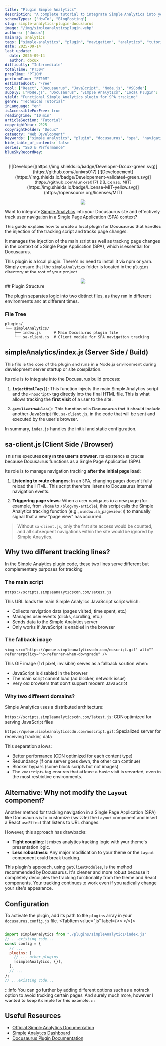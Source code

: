 ```yaml
---
title: "Plugin Simple Analytics"
description: "A complete tutorial to integrate Simple Analytics into your Docusaurus site with a custom local plugin."
schemaTypes: ["HowTo", "BlogPosting"]
slug: simple-analytics-plugin-docusaurus
image: "/img/simpleanalyticsplugin.webp"
authors: ["docux"]
mainTag: analytics
tags: ["simple-analytics", "plugin", "navigation", "analytics", "tutorial"]
date: 2025-09-14
last_update:
  date: 2025-09-14
  author: docux
difficulty: "Intermediate"
totalTime: "PT30M"
prepTime: "PT10M"
performTime: "PT20M"
estimatedCost: "Free"
tool: ["React", "Docusaurus", "JavaScript", "Node.js", "VSCode"]
supply: ["Node.js", "Docusaurus", "Simple Analytics", "Local Plugin"]
yield: "Functional Simple Analytics plugin for SPA tracking"
genre: "Technical Tutorial"
inLanguage: "en"
isAccessibleForFree: true
readingTime: "10 min"
articleSection: "Tutorial"
copyrightYear: 2025
copyrightHolder: "Docux"
category: "Web Development"
keywords: ["simple analytics", "plugin", "docusaurus", "spa", "navigation", "analytics"]
hide_table_of_contents: false
series: "SEO & Performance"
blueSkyRecordKey: 
---
```

<center>
<div>
[![Developer](https://img.shields.io/badge/Developer-Docux-green.svg)](https://github.com/Juniors017)
[![Developement](https://img.shields.io/badge/Developement-validated-green.svg)](https://github.com/Juniors017)
[![License: MIT](https://img.shields.io/badge/License-MIT-yellow.svg)](https://opensource.org/licenses/MIT)

![](/img/simpleanalyticsplugin.webp)
</div>
</center>

Want to integrate [Simple Analytics](https://www.simpleanalytics.com/?utm_source=docuxlab.com&utm_content=badge&affiliate=babep) into your Docusaurus site and effectively track user navigation in a Single Page Application (SPA) context?

This guide explains how to create a local plugin for Docusaurus that handles the injection of the tracking script and tracks page changes.

It manages the injection of the main script as well as tracking page changes in the context of a Single Page Application (SPA), which is essential for Docusaurus.

This plugin is a local plugin. There's no need to install it via npm or yarn. Simply ensure that the `simpleAnalytics` folder is located in the `plugins` directory at the root of your project.


<center>
<a href="https://www.simpleanalytics.com/?utm_source=docuxlab.com&utm_content=badge&affiliate=babep" referrerpolicy="origin" target="_blank"><picture><source srcset="https://simpleanalyticsbadges.com/docuxlab.com?mode=dark" media="(prefers-color-scheme: dark)" /><img src="https://simpleanalyticsbadges.com/docuxlab.com?mode=light" loading="lazy" referrerpolicy="no-referrer" crossorigin="anonymous" /></picture></a>
</center>
<!--truncate--> 
## Plugin Structure

The plugin separates logic into two distinct files, as they run in different environments and at different times.

### File Tree

```
plugins/
└── simpleAnalytics/
    ├── index.js      # Main Docusaurus plugin file
    └── sa-client.js  # Client module for SPA navigation tracking
```

## simpleAnalytics/index.js (Server Side / Build)

This file is the core of the plugin and runs in a Node.js environment during development server startup or site compilation.

<Snippet filename="plugins/simpleAnalytics/index.js" source="plugins/simpleAnalytics/index.js" />



Its role is to integrate into the Docusaurus build process:

1.  **`injectHtmlTags()`**: This function injects the main Simple Analytics script and the `<noscript>` tag directly into the final HTML file. This is what allows tracking the **first visit** of a user to the site.

2.  **`getClientModules()`**: This function tells Docusaurus that it should include another JavaScript file, `sa-client.js`, in the code that will be sent and executed by the user's browser.

In summary, `index.js` handles the initial and static configuration.

## sa-client.js (Client Side / Browser)

This file executes **only in the user's browser**. Its existence is crucial because Docusaurus functions as a Single Page Application (SPA).

<Snippet filename="plugins/simpleAnalytics/sa-client.js" source="plugins/simpleAnalytics/sa-client.js" />


Its role is to manage navigation tracking **after the initial page load**:

1.  **Listening to route changes**: In an SPA, changing pages doesn't fully reload the HTML. This script therefore listens to Docusaurus internal navigation events.

2.  **Triggering page views**: When a user navigates to a new page (for example, from `/home` to `/blog/my-article`), this script calls the Simple Analytics tracking function (e.g., `window.sa_pageview()`) to manually signal that a new "page view" has occurred.

> Without `sa-client.js`, only the first site access would be counted, and all subsequent navigations within the site would be ignored by Simple Analytics.

## Why two different tracking lines?

In the Simple Analytics plugin code, these two lines serve different but complementary purposes for tracking:

### The main script
```
https://scripts.simpleanalyticscdn.com/latest.js
```
This URL loads the main Simple Analytics JavaScript script which:

- Collects navigation data (pages visited, time spent, etc.)
- Manages user events (clicks, scrolling, etc.)
- Sends data to the Simple Analytics server
- Only works if JavaScript is enabled in the browser

### The fallback image

```
<img src="https://queue.simpleanalyticscdn.com/noscript.gif" alt="" referrerpolicy="no-referrer-when-downgrade" />
```
This GIF image (1x1 pixel, invisible) serves as a fallback solution when:

- JavaScript is disabled in the browser
- The main script cannot load (ad blocker, network issue)
- Very old browsers that don't support modern JavaScript

### Why two different domains?

Simple Analytics uses a distributed architecture:

`https://scripts.simpleanalyticscdn.com/latest.js`: CDN optimized for serving JavaScript files

`https://queue.simpleanalyticscdn.com/noscript.gif`: Specialized server for receiving tracking data

This separation allows:

- Better performance (CDN optimized for each content type)
- Redundancy (if one server goes down, the other can continue)
- Blocker bypass (some block scripts but not images)
- The `<noscript>` tag ensures that at least a basic visit is recorded, even in the most restrictive environments.

## Alternative: Why not modify the `Layout` component?

Another method for tracking navigation in a Single Page Application (SPA) like Docusaurus is to customize (swizzle) the `Layout` component and insert a React `useEffect` that listens to URL changes.

However, this approach has drawbacks:

*   **Tight coupling**: It mixes analytics tracking logic with your theme's presentation logic.
*   **Less robustness**: Any major modification to your theme or the `Layout` component could break tracking.

This plugin's approach, using `getClientModules`, is the method recommended by Docusaurus. It's cleaner and more robust because it completely decouples the tracking functionality from the theme and React components. Your tracking continues to work even if you radically change your site's appearance.

## Configuration

To activate the plugin, add its path to the `plugins` array in your `docusaurus.config.js` file.
<Tabs> 
<TabItem value="js" label={<><LogoIcon name="javascript" size='24' /> </>}>

```javascript title='docusaurus.config.js'

import simpleAnalytics from "./plugins/simpleAnalytics/index.js"
// ...existing code...
const config = {
  // ...
  plugins: [
    // ... other plugins
    [simpleAnalytics, {}],
  ],
  // ...
};
// ...existing code...
```
</TabItem>
</Tabs>

:::info
You can go further by adding different options such as a notrack option to avoid tracking certain pages.
And surely much more, however I wanted to keep it simple for this example.
:::

## Useful Resources

- [Official Simple Analytics Documentation](https://docs.simpleanalytics.com/)
- [Simple Analytics Dashboard](https://simpleanalytics.com/)
- [Docusaurus Plugin Documentation](https://docusaurus.io/docs/api/plugin-methods)

